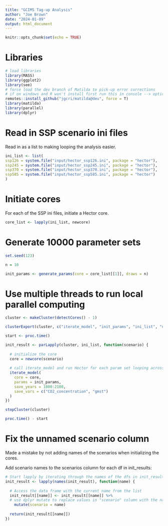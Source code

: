 ```yaml
---
title: "GCIMS Tag-up Analysis"
author: "Joe Brown"
date: "2024-01-09"
output: html_document
---
```


```r
knitr::opts_chunk$set(echo = TRUE)
```

# Libraries

```r
# load libraries
library(MASS)
library(ggplot2)
library(see)
# force load the dev branch of Matilda to pick-up error corrections
# if on windows and R won't install first run this in console --> options(download.file.method = "wininet") 
remotes::install_github("jgcri/matilda@dev", force = T)
library(matilda)
library(parallel)
library(dplyr)
```

# Read in SSP scenario ini files

Read in as a list to making looping the analysis easier.

```r

ini_list <- list(
ssp126 = system.file("input/hector_ssp126.ini", package = "hector"), 
ssp245 = system.file("input/hector_ssp245.ini", package = "hector"), 
ssp370 = system.file("input/hector_ssp370.ini", package = "hector"),
ssp585 = system.file("input/hector_ssp585.ini", package = "hector") 
)

```

# Initiate cores

For each of the SSP ini files, initiate a Hector core.

```r

core_list <- lapply(ini_list, newcore)

```

# Generate 10000 parameter sets 

```r

set.seed(123)

n = 10

init_params <- generate_params(core = core_list[[1]], draws = n)

```

# Use multiple threads to run local parallel computing

```r
cluster <- makeCluster(detectCores() - 1)

clusterExport(cluster, c("iterate_model", "init_params", "ini_list", "newcore"))

start <- proc.time()

init_result <- parLapply(cluster, ini_list, function(scenario) {
  
  # initialize the core
  core = newcore(scenario)
  
  # call iterate_model and run Hector for each param set looping across scenarios
  iterate_model(
    core = core, 
    params = init_params,
    save_years = 1800:2100,
    save_vars = c("CO2_concentration", "gmst")
  )
})

stopCluster(cluster)

proc.time() - start
```
# Fix the unnamed scenario column

Made a mistake by not adding names of the scenarios when initializing the cores.

Add scenario names to the scenarios column for each df in init_results:
```r
# Start lapply by iterating through the names of the dfs in init_result
init_result <- lapply(names(init_result), function(name) {
  
  # Access the data frame with the current name from the list 
  init_result[[name]] <- init_result[[name]] %>% 
  # use dplyr mutate to replace values in "scenario" column with the name of the data frame
    mutate(scenario = name)
  
  return(init_result[[name]])
})
```


